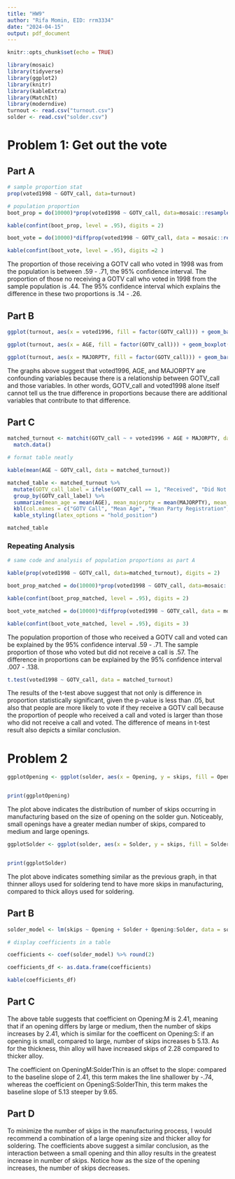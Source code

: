 ---
title: "HW9"
author: "Rifa Momin, EID: rrm3334"
date: "2024-04-15"
output: pdf_document
---

```{r setup, include=FALSE}
knitr::opts_chunk$set(echo = TRUE)
```

```{r, include=FALSE}
library(mosaic)
library(tidyverse)
library(ggplot2)
library(knitr)
library(kableExtra)
library(MatchIt)
library(moderndive)
turnout <- read.csv("turnout.csv")
solder <- read.csv("solder.csv")

```


# Problem 1: Get out the vote

## Part A


```{r, echo=FALSE, warning=FALSE, message=FALSE}

# sample proportion stat
prop(voted1998 ~ GOTV_call, data=turnout)

# population proportion
boot_prop = do(10000)*prop(voted1998 ~ GOTV_call, data=mosaic::resample(turnout))

kable(confint(boot_prop, level = .95), digits = 2)

```

```{r, echo=FALSE, warning=FALSE, message=FALSE}
boot_vote = do(10000)*diffprop(voted1998 ~ GOTV_call, data = mosaic::resample(turnout))

kable(confint(boot_vote, level = .95), digits =2 )

```


The proportion of those receiving a GOTV call who voted in 1998 was from the population is between .59 - .71, the 95% confidence interval. The proportion of those no receiving a GOTV call who voted in 1998 from the sample population is .44. The 95% confidence interval which explains the difference in these two proportions is .14 - .26.


## Part B


```{r, echo=FALSE, warning=FALSE, message=FALSE}

ggplot(turnout, aes(x = voted1996, fill = factor(GOTV_call))) + geom_bar(position = "dodge", alpha = .7)

```

```{r, echo=FALSE, warning=FALSE, message=FALSE}
ggplot(turnout, aes(x = AGE, fill = factor(GOTV_call))) + geom_boxplot()

```

```{r, echo=FALSE, warning=FALSE, message=FALSE}

ggplot(turnout, aes(x = MAJORPTY, fill = factor(GOTV_call))) + geom_bar(position = "dodge", alpha = .7)

```
The graphs above suggest that voted1996, AGE, and MAJORPTY are confounding variables because there is a relationship between GOTV_call and those variables. In other words, GOTV_call and voted1998 alone itself cannot tell us the true difference in proportions because there are additional variables that contribute to that difference.

## Part C


```{r, echo=FALSE, warning=FALSE, message=FALSE}
matched_turnout <- matchit(GOTV_call ~ + voted1996 + AGE + MAJORPTY, data = turnout, ratio = 5) %>% 
  match.data()

# format table neatly

kable(mean(AGE ~ GOTV_call, data = matched_turnout))

matched_table <- matched_turnout %>% 
  mutate(GOTV_call_label = ifelse(GOTV_call == 1, "Received", "Did Not Receive")) %>% 
  group_by(GOTV_call_label) %>% 
  summarize(mean_age = mean(AGE), mean_majorpty = mean(MAJORPTY), mean_voted = mean(voted1996)) %>% 
  kbl(col.names = c("GOTV Call", "Mean Age", "Mean Party Registration", "Voted in 1996"), booktabs = TRUE, digits = 2) %>% 
  kable_styling(latex_options = "hold_position")

matched_table
```
### Repeating Analysis



```{r, echo=FALSE, warning=FALSE, message=FALSE}
# same code and analysis of population proportions as part A

kable(prop(voted1998 ~ GOTV_call, data=matched_turnout), digits = 2)

boot_prop_matched = do(10000)*prop(voted1998 ~ GOTV_call, data=mosaic::resample(matched_turnout))
```
```{r, echo=FALSE, warning=FALSE, message=FALSE}
kable(confint(boot_prop_matched, level = .95), digits = 2)

```

```{r, echo=FALSE, warning=FALSE, message=FALSE}
boot_vote_matched = do(10000)*diffprop(voted1998 ~ GOTV_call, data = mosaic::resample(matched_turnout))

kable(confint(boot_vote_matched, level = .95), digits = 3)

```

The population proportion of those who received a GOTV call and voted can be explained by the 95% confidence interval .59 - .71. The sample proportion of those who voted but did not receive a call is .57. The difference in proportions can be explained by the 95% confidence interval .007 - .138.

```{r, echo=FALSE, warning=FALSE, message=FALSE}
t.test(voted1998 ~ GOTV_call, data = matched_turnout)


```
The results of the t-test above suggest that not only is difference in proportion statistically significant, given the p-value is less than .05, but also that people are more likely to vote if they receive a GOTV call because the proportion of people who received a call and voted is larger than those who did not receive a call and voted. The difference of means in t-test result also depicts a similar conclusion. 

# Problem 2


 
```{r, echo=FALSE, warning=FALSE, message=FALSE}
ggplotOpening <- ggplot(solder, aes(x = Opening, y = skips, fill = Opening)) + geom_boxplot() + coord_flip() + labs(x = "Size of Opening on Solder Gun", y = "Number of Skips", title = "Size of Opening vs Number of Skips")


print(ggplotOpening)

```
The plot above indicates the distribution of number of skips occurring in manufacturing based on the size of opening on the solder gun. Noticeably, small openings have a greater median number of skips, compared to medium and large openings.

```{r, echo=FALSE, warning=FALSE, message=FALSE}

ggplotSolder <- ggplot(solder, aes(x = Solder, y = skips, fill = Solder)) + geom_boxplot() + coord_flip() + labs(x = "Alloy Thickness", y = "Number of Skips", title = "Alloy Thickness vs Number of Skips")


print(ggplotSolder)


```
The plot above indicates something similar as the previous graph, in that thinner alloys used for soldering tend to have more skips in manufacturing, compared to thick alloys used for soldering.

## Part B

```{r, echo=FALSE, warning=FALSE, message=FALSE}

solder_model <- lm(skips ~ Opening + Solder + Opening:Solder, data = solder)

# display coefficients in a table

coefficients <- coef(solder_model) %>% round(2)

coefficients_df <- as.data.frame(coefficients)

kable(coefficients_df)

```


## Part C

The above table suggests that coefficient on Opening:M is 2.41, meaning that if an opening differs by large or medium, then the number of skips increases by 2.41, which is similar for the coefficent on Opening:S: if an opening is small, compared to large, number of skips increases b 5.13. As for the thickness, thin alloy will have increased skips of 2.28 compared to thicker alloy.


The coefficient on OpeningM:SolderThin is an offset to the slope: compared to the baseline slope of 2.41, this term makes the line shallower by -.74, whereas the coefficient on OpeningS:SolderThin, this term makes the baseline slope of 5.13 steeper by 9.65. 

## Part D


To minimize the number of skips in the manufacturing process, I would recommend a combination of a large opening size and thicker alloy for soldering. The coefficients above suggest a similar conclusion, as the interaction between a small opening and thin alloy results in the greatest increase in number of skips. Notice how as the size of the opening increases, the number of skips decreases. 
